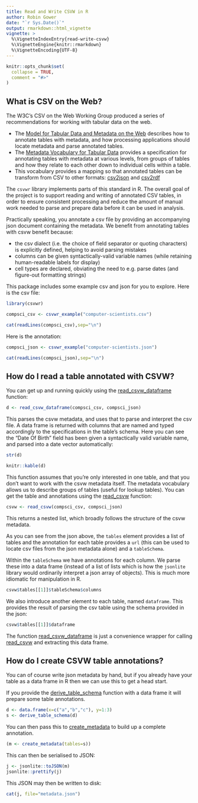 ```yaml
---
title: Read and Write CSVW in R
author: Robin Gower
date: "`r Sys.Date()`"
output: rmarkdown::html_vignette
vignette: >
  %\VignetteIndexEntry{read-write-csvw}
  %\VignetteEngine{knitr::rmarkdown}
  %\VignetteEncoding{UTF-8}
---
```


```r
knitr::opts_chunk$set(
  collapse = TRUE,
  comment = "#>"
)
```


## What is CSV on the Web?

The W3C's CSV on the Web Working Group produced a series of recommendations for working with tabular data on the web.

- The [Model for Tabular Data and Metadata on the Web](https://w3c.github.io/csvw/syntax/) describes how to annotate tables with metadata, and how processing applications should locate metadata and parse annotated tables.
- The [Metadata Vocabulary for Tabular Data](https://w3c.github.io/csvw/metadata/) provides a specification for annotating tables with metadata at various levels, from groups of tables and how they relate to each other down to individual cells within a table. 
- This vocabulary provides a mapping so that annotated tables can be transform from CSV to other formats: [csv2json](https://w3c.github.io/csvw/csv2json/) and [csv2rdf](https://w3c.github.io/csvw/csv2rdf/)

The `csvwr` library implements parts of this standard in R. The overall goal of the project is to support reading and writing of annotated CSV tables, in order to ensure consistent processing and reduce the amount of manual work needed to parse and prepare data before it can be used in analysis.

Practically speaking, you annotate a csv file by providing an accompanying json document containing the metadata. We benefit from annotating tables with csvw benefit because:

- the csv dialect (i.e. the choice of field separator or quoting characters) is explicitly defined, helping to avoid parsing mistakes
- columns can be given syntactically-valid variable names (while retaining human-readable labels for display)
- cell types are declared, obviating the need to e.g. parse dates (and figure-out formatting strings)

This package includes some example csv and json for you to explore. Here is the csv file:

```r
library(csvwr)

compsci_csv <- csvwr_example("computer-scientists.csv")

cat(readLines(compsci_csv),sep="\n")
```

Here is the annotation:

```r
compsci_json <- csvwr_example("computer-scientists.json")

cat(readLines(compsci_json),sep="\n")
```

## How do I read a table annotated with CSVW?

You can get up and running quickly using the [read_csvw_dataframe](../help/read_csvw_dataframe) function:

```r
d <- read_csvw_dataframe(compsci_csv, compsci_json)
```


This parses the csvw metadata, and uses that to parse and interpret the csv file. A data frame is returned with columns that are named and typed accordingly to the specifications in the table's schema. Here you can see the "Date Of Birth" field has been given a syntactically valid variable name, and parsed into a date vector automatically:

```r
str(d)

knitr::kable(d)
```


This function assumes that you're only interested in one table, and that you don't want to work with the csvw metadata itself. The metadata vocabulary allows us to describe groups of tables (useful for lookup tables). You can get the table and annotations using the [read_csvw](../help/read_csvw) function:

```r
csvw <- read_csvw(compsci_csv, compsci_json)
```

This returns a nested list, which broadly follows the structure of the csvw metadata.

As you can see from the json above, the `tables` element provides a list of tables and the annotation for each table provides a `url` (this can be used to locate csv files from the json metadata alone) and a `tableSchema`.

Within the `tableSchema` we have annotations for each column. We parse these into a data frame (instead of a list of lists which is how the `jsonlite` library would ordinarily interpret a json array of objects). This is much more idiomatic for manipulation in R.

```r
csvw$tables[[1]]$tableSchema$columns
```

We also introduce another element to each table, named `dataframe`. This provides the result of parsing the csv table using the schema provided in the json:

```r
csvw$tables[[1]]$dataframe
```

The function [read_csvw_dataframe](../help/read_csvw_dataframe) is just a convenience wrapper for calling [read_csvw](../help/read_csvw) and extracting this data frame.

## How do I create CSVW table annotations?

You can of course write json metadata by hand, but if you already have your table as a data frame in R then we can use this to get a head start.

If you provide the [derive_table_schema](../help/derive_table_schema) function with a data frame it will prepare some table annotations.

```r
d <- data.frame(x=c("a","b","c"), y=1:3)
s <- derive_table_schema(d)
```

You can then pass this to [create_metadata](../help/create_metadata) to build up a complete annotation.

```r
(m <- create_metadata(tables=s))
```

This can then be serialised to JSON:

```r
j <- jsonlite::toJSON(m)
jsonlite::prettify(j)
```


This JSON may then be written to disk:

```r
cat(j, file="metadata.json")
```

